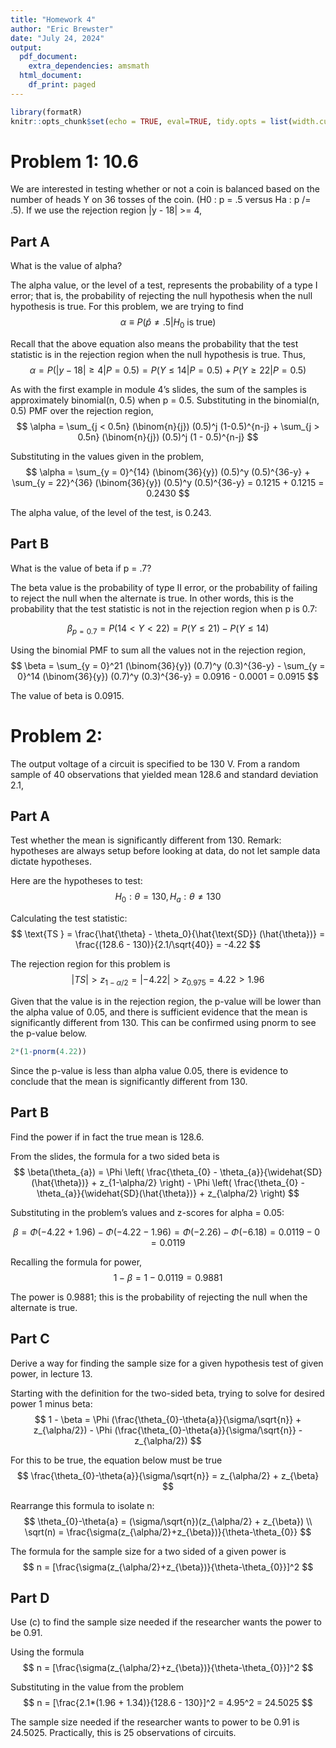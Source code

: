 ---
title: "Homework 4"
author: "Eric Brewster"
date: "July 24, 2024"
output:
  pdf_document:
    extra_dependencies: amsmath
  html_document:
    df_print: paged
---
 
```{r setup, include=FALSE}
library(formatR)
knitr::opts_chunk$set(echo = TRUE, eval=TRUE, tidy.opts = list(width.cutoff = 60), tidy = TRUE)
```

# Problem 1: 10.6
We are interested in testing whether or not a coin is balanced based on the number of heads
Y on 36 tosses of the coin. (H0 : p = .5 versus Ha : p /= .5). If we use the rejection region
|y - 18| >= 4,

## Part A
What is the value of alpha?

The alpha value, or the level of a test, represents the probability of a type I error; that is, the probability of rejecting the null hypothesis when the null hypothesis is true. For this problem, we are trying to find
$$
\alpha \equiv P(\hat{p} \neq .5 | H_0 \text{ is true})
$$

Recall that the above equation also means the probability that the test statistic is in the rejection region when the null hypothesis is true. Thus,
$$
\alpha = P(|y-18| \geq 4 | P = 0.5)
= P(Y \leq 14 | P = 0.5) + P(Y \geq 22 | P = 0.5)
$$

As with the first example in module 4's slides, the sum of the samples is approximately binomial(n, 0.5) when p = 0.5. Substituting in the binomial(n, 0.5) PMF over the rejection region,
$$
\alpha = \sum_{j < 0.5n} (\binom{n}{j}) (0.5)^j (1-0.5)^{n-j} + 
\sum_{j > 0.5n} (\binom{n}{j}) (0.5)^j (1 - 0.5)^{n-j}
$$

Substituting in the values given in the problem,
$$
\alpha = \sum_{y = 0}^{14} (\binom{36}{y}) (0.5)^y (0.5)^{36-y} +
\sum_{y = 22}^{36} (\binom{36}{y}) (0.5)^y (0.5)^{36-y}
= 0.1215 + 0.1215 = 0.2430
$$

The alpha value, of the level of the test, is 0.243.

## Part B
What is the value of beta if p = .7?

The beta value is the probability of type II error, or the probability of failing to reject the null when the alternate is true. In other words, this is the probability that the test statistic is not in the rejection region when p is 0.7:

$$
\beta_{p=0.7} = P(14 < Y < 22) = P(Y \leq 21) - P(Y \leq 14)
$$

Using the binomial PMF to sum all the values not in the rejection region,
$$
\beta = \sum_{y = 0}^21 (\binom{36}{y}) (0.7)^y (0.3)^{36-y} -
\sum_{y = 0}^14 (\binom{36}{y}) (0.7)^y (0.3)^{36-y}
= 0.0916 - 0.0001 = 0.0915
$$

The value of beta is 0.0915.

# Problem 2: 
The output voltage of a circuit is specified to be 130 V.  From a random sample of 40 observations that yielded mean 128.6 and standard deviation 2.1,

## Part A
Test whether the mean is significantly different from 130.  Remark: hypotheses are always setup before looking at data, do not let sample data dictate hypotheses.

Here are the hypotheses to test:
$$
H_0: \theta = 130, H_a: \theta \neq 130
$$

Calculating the test statistic:
$$
\text{TS } = \frac{\hat{\theta} - \theta_0}{\hat{\text{SD}} (\hat{\theta})}
= \frac{(128.6 - 130)}{2.1/\sqrt{40}} = -4.22
$$

The rejection region for this problem is
$$
|TS| > z_{1-\alpha/2} = |-4.22| > z_{0.975} = 4.22 > 1.96
$$

Given that the value is in the rejection region, the p-value will be lower than the alpha value of 0.05, and there is sufficient evidence that the mean is significantly different from 130. This can be confirmed using pnorm to see the p-value below.

```{r}
2*(1-pnorm(4.22))
```

Since the p-value is less than alpha value 0.05, there is evidence to conclude that the mean is significantly different from 130.

## Part B
Find the power if in fact the true mean is 128.6.

From the slides, the formula for a two sided beta is
$$
\beta(\theta_{a}) = \Phi \left( \frac{\theta_{0} - \theta_{a}}{\widehat{SD}(\hat{\theta})} + z_{1-\alpha/2} \right) - \Phi \left( \frac{\theta_{0} - \theta_{a}}{\widehat{SD}(\hat{\theta})} + z_{\alpha/2} \right)
$$

Substituting in the problem's values and z-scores for alpha = 0.05:

$$
\beta = \Phi (-4.22 + 1.96) - \Phi (-4.22 - 1.96)
= \Phi (-2.26) - \Phi (-6.18)
= 0.0119 - 0 = 0.0119
$$

Recalling the formula for power,
$$
1 - \beta = 1 - 0.0119 = 0.9881
$$

The power is 0.9881; this is the probability of rejecting the null when the alternate is true.


## Part C
Derive a way for finding the sample size for a given hypothesis test of given power, in lecture 13.

Starting with the definition for the two-sided beta, trying to solve for desired power 1 minus beta:
$$
1 - \beta = \Phi (\frac{\theta_{0}-\theta{a}}{\sigma/\sqrt{n}} + z_{\alpha/2}) - \Phi (\frac{\theta_{0}-\theta{a}}{\sigma/\sqrt{n}} - z_{\alpha/2})
$$

For this to be true, the equation below must be true
$$
\frac{\theta_{0}-\theta{a}}{\sigma/\sqrt{n}} = z_{\alpha/2} + z_{\beta}
$$

Rearrange this formula to isolate n:
$$
\theta_{0}-\theta{a} = (\sigma/\sqrt{n})(z_{\alpha/2} + z_{\beta}) \\
\sqrt(n) = \frac{\sigma(z_{\alpha/2}+z_{\beta})}{\theta-\theta_{0}}
$$

The formula for the sample size for a two sided of a given power is
$$
n = [\frac{\sigma(z_{\alpha/2}+z_{\beta})}{\theta-\theta_{0}}]^2
$$

## Part D
Use (c) to find the sample size needed if the researcher wants the power to be 0.91.

Using the formula
$$
n = [\frac{\sigma(z_{\alpha/2}+z_{\beta})}{\theta-\theta_{0}}]^2
$$

Substituting in the value from the problem
$$
n = [\frac{2.1*(1.96 + 1.34)}{128.6 - 130}]^2
= 4.95^2 = 24.5025
$$

The sample size needed if the researcher wants to power to be 0.91 is 24.5025. Practically, this is 25 observations of circuits.

